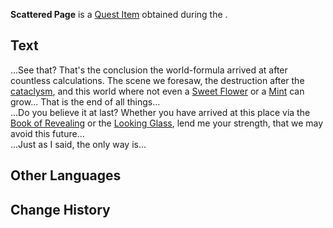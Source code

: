{{Item Infobox
|id           = 120590
|image        = Item Scattered Page.png
|type         = Quest Items
|description  = An old page obtained in the [[??? (Fontaine)|mysterious space]]. It should be able to prove that what transpired wasn't a dream...
|source1      = [[Book of Esoteric Revelations]]
}}
'''Scattered Page''' is a [[Quest Item]] obtained during the {{Quest|Book of Esoteric Revelations}}.

==Text==
...See that? That's the conclusion the world-formula arrived at after countless calculations. The scene we foresaw, the destruction after the [[cataclysm]], and this world where not even a [[Sweet Flower]] or a [[Mint]] can grow... That is the end of all things...<br>
...Do you believe it at last? Whether you have arrived at this place via the [[Book of Revealing]] or the [[Looking Glass]], lend me your strength, that we may avoid this future...<br>
...Just as I said, the only way is...

==Other Languages==
{{Other Languages
|en      = Scattered Page
|zhs     = 散落的书页
|zhs_rm  = Sànluò de Shūyè
|zht     = 散落的書頁
|zht_rm  = Sànluò de Shūyè
|zh_tl   = Scattered Page
|ja      = 散らかっている本のページ
|ja_rm   = Chirakatte Iru Hon no Peeji
|ja_tl   = Scattered Book Page
|ko      = 흩어진 페이지
|ko_rm   = 
|ko_tl   = 
|es      = Página arrancada
|es_tl   = Torn Page
|fr      = Page dispersée
|fr_tl   = Scattered Page
|ru      = Выпавшая страница
|ru_tl   = 
|th      = หน้ากระดาษที่กระจัดกระจาย
|th_rm   = 
|th_tl   = 
|vi      = Trang Sách Bị Mất
|vi_tl   = 
|de      = Lose Buchseiten
|de_tl   = Loose Book Pages
|id      = Lembaran Buku yang Berserakan
|id_tl   = Scattered Page
|pt      = Páginas Dispersas
|pt_tl   = 
|tr      = Saçılmış Sayfa
|tr_tl   = 
|it      = Pagine sparse
|it_tl   = 
}}

==Change History==
{{Change History|4.0}}